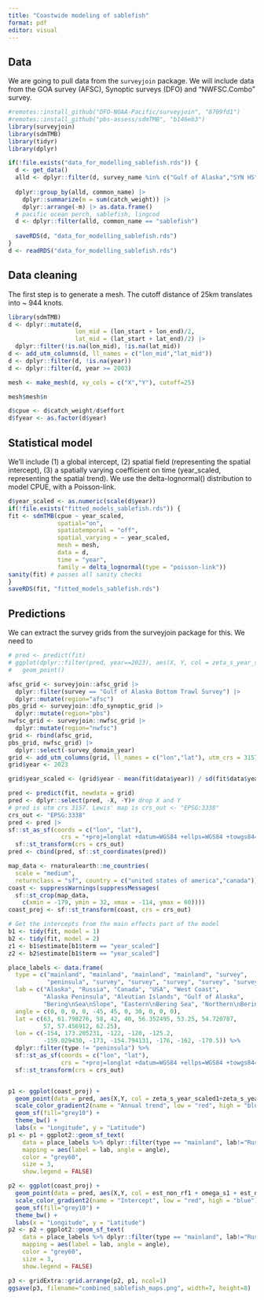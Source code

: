 ```yaml
---
title: "Coastwide modeling of sablefish"
format: pdf
editor: visual
---
```


## Data

We are going to pull data from the `surveyjoin` package. We will include data from the GOA survey (AFSC), Synoptic surveys (DFO) and "NWFSC.Combo" survey.

```r
#remotes::install_github("DFO-NOAA-Pacific/surveyjoin", "8709fd1")
#remotes::install_github("pbs-assess/sdmTMB", "b146eb3")
library(surveyjoin)
library(sdmTMB)
library(tidyr)
library(dplyr)

if(!file.exists("data_for_modelling_sablefish.rds")) {
  d <- get_data()
  alld <- dplyr::filter(d, survey_name %in% c("Gulf of Alaska","SYN HS","SYN QCS","SYN WCHG","SYN WCVI", "NWFSC.Combo"))
  
  dplyr::group_by(alld, common_name) |>
    dplyr::summarize(m = sum(catch_weight)) |>
    dplyr::arrange(-m) |> as.data.frame()
  # pacific ocean perch, sablefish, lingcod
  d <- dplyr::filter(alld, common_name == "sablefish")
  
  saveRDS(d, "data_for_modelling_sablefish.rds")
}
d <- readRDS("data_for_modelling_sablefish.rds")
```

## Data cleaning

The first step is to generate a mesh. The cutoff distance of 25km translates into \~ 944 knots.

```r
library(sdmTMB)
d <- dplyr::mutate(d, 
                   lon_mid = (lon_start + lon_end)/2,
                   lat_mid = (lat_start + lat_end)/2) |>
  dplyr::filter(!is.na(lon_mid), !is.na(lat_mid))
d <- add_utm_columns(d, ll_names = c("lon_mid","lat_mid"))
d <- dplyr::filter(d, !is.na(year))
d <- dplyr::filter(d, year >= 2003)

mesh <- make_mesh(d, xy_cols = c("X","Y"), cutoff=25)

mesh$mesh$n

```

```r
d$cpue <- d$catch_weight/d$effort
d$fyear <- as.factor(d$year)
```

## Statistical model

We'll include (1) a global intercept, (2) spatial field (representing the spatial intercept), (3) a spatially varying coefficient on time (year_scaled, representing the spatial trend). We use the delta-lognormal() distribution to model CPUE, with a Poisson-link.

```r
d$year_scaled <- as.numeric(scale(d$year))
if(!file.exists("fitted_models_sablefish.rds")) {
fit <- sdmTMB(cpue ~ year_scaled,
              spatial="on",
              spatiotemporal = "off",
              spatial_varying = ~ year_scaled,
              mesh = mesh,
              data = d,
              time = "year",
              family = delta_lognormal(type = "poisson-link"))
sanity(fit) # passes all sanity checks
}
saveRDS(fit, "fitted_models_sablefish.rds")
```

## Predictions

We can extract the survey grids from the surveyjoin package for this. We need to

```r
# pred <- predict(fit)
# ggplot(dplyr::filter(pred, year==2023), aes(X, Y, col = zeta_s_year_scaled1)) + 
#   geom_point()

afsc_grid <- surveyjoin::afsc_grid |>
  dplyr::filter(survey == "Gulf of Alaska Bottom Trawl Survey") |>
  dplyr::mutate(region="afsc")
pbs_grid <- surveyjoin::dfo_synoptic_grid |>
  dplyr::mutate(region="pbs")
nwfsc_grid <- surveyjoin::nwfsc_grid |>
  dplyr::mutate(region="nwfsc")
grid <- rbind(afsc_grid,
pbs_grid, nwfsc_grid) |>
  dplyr::select(-survey_domain_year)
grid <- add_utm_columns(grid, ll_names = c("lon","lat"), utm_crs = 3157)
grid$year <- 2023

grid$year_scaled <- (grid$year - mean(fit$data$year)) / sd(fit$data$year)

pred <- predict(fit, newdata = grid)
pred <- dplyr::select(pred, -X, -Y)# drop X and Y
# pred is utm crs 3157. Lewis' map is crs_out <- "EPSG:3338"
crs_out <- "EPSG:3338"
pred <- pred |>
sf::st_as_sf(coords = c("lon", "lat"),
               crs = "+proj=longlat +datum=WGS84 +ellps=WGS84 +towgs84=0,0,0") |>
  sf::st_transform(crs = crs_out)
pred <- cbind(pred, sf::st_coordinates(pred))

map_data <- rnaturalearth::ne_countries(
  scale = "medium",
  returnclass = "sf", country = c("united states of america","canada"))
coast <- suppressWarnings(suppressMessages(
  sf::st_crop(map_data,
    c(xmin = -179, ymin = 32, xmax = -114, ymax = 60))))
coast_proj <- sf::st_transform(coast, crs = crs_out)

# Get the intercepts from the main effects part of the model
b1 <- tidy(fit, model = 1)
b2 <- tidy(fit, model = 2)
z1 <- b1$estimate[b1$term == "year_scaled"]
z2 <- b2$estimate[b1$term == "year_scaled"]

place_labels <- data.frame(
  type = c("mainland", "mainland", "mainland", "mainland", "survey",
           "peninsula", "survey", "survey", "survey", "survey", "survey"),
  lab = c("Alaska", "Russia", "Canada", "USA", "West Coast",
          "Alaska Peninsula", "Aleutian Islands", "Gulf of Alaska",
          "Bering\nSea\nSlope", "Eastern\nBering Sea", "Northern\nBering Sea"),
  angle = c(0, 0, 0, 0, -45, 45, 0, 30, 0, 0, 0),
  lat = c(63, 61.798276, 58, 42, 40, 56.352495, 53.25, 54.720787,
          57, 57.456912, 62.25),
  lon = c(-154, 173.205231, -122, -120, -125.2,
          -159.029430, -173, -154.794131, -176, -162, -170.5)) %>%
  dplyr::filter(type != "peninsula") %>%
  sf::st_as_sf(coords = c("lon", "lat"),
               crs = "+proj=longlat +datum=WGS84 +ellps=WGS84 +towgs84=0,0,0") %>%
  sf::st_transform(crs = crs_out)


p1 <- ggplot(coast_proj) + 
  geom_point(data = pred, aes(X,Y, col = zeta_s_year_scaled1+zeta_s_year_scaled2+z1+z2),size=0.1) +
  scale_color_gradient2(name = "Annual trend", low = "red", high = "blue") +
  geom_sf(fill="grey10") +
  theme_bw() +
  labs(x = "Longitude", y = "Latitude")
p1 <- p1 + ggplot2::geom_sf_text(
    data = place_labels %>% dplyr::filter(type == "mainland", lab!="Russia"),
    mapping = aes(label = lab, angle = angle),
    color = "grey60",
    size = 3,
    show.legend = FALSE)

p2 <- ggplot(coast_proj) + 
  geom_point(data = pred, aes(X,Y, col = est_non_rf1 + omega_s1 + est_non_rf2 + omega_s2),size=0.1) +
  scale_color_gradient2(name = "Intercept", low = "red", high = "blue") +
  geom_sf(fill="grey10") +
  theme_bw() +
  labs(x = "Longitude", y = "Latitude")
p2 <- p2 + ggplot2::geom_sf_text(
    data = place_labels %>% dplyr::filter(type == "mainland", lab!="Russia"),
    mapping = aes(label = lab, angle = angle),
    color = "grey60",
    size = 3,
    show.legend = FALSE)

p3 <- gridExtra::grid.arrange(p2, p1, ncol=1)
ggsave(p3, filename="combined_sablefish_maps.png", width=7, height=8)
```
